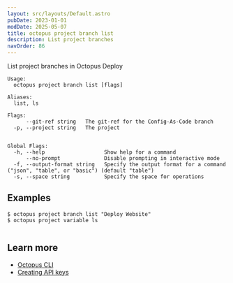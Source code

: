 ```yaml
---
layout: src/layouts/Default.astro
pubDate: 2023-01-01
modDate: 2025-05-07
title: octopus project branch list
description: List project branches
navOrder: 86
---
```


List project branches in Octopus Deploy

```
Usage:
  octopus project branch list [flags]

Aliases:
  list, ls

Flags:
      --git-ref string   The git-ref for the Config-As-Code branch
  -p, --project string   The project


Global Flags:
  -h, --help                   Show help for a command
      --no-prompt              Disable prompting in interactive mode
  -f, --output-format string   Specify the output format for a command ("json", "table", or "basic") (default "table")
  -s, --space string           Specify the space for operations

```

## Examples

<SamplesInstance />

```
$ octopus project branch list "Deploy Website"
$ octopus project variable ls


```

## Learn more

- [Octopus CLI](/docs/octopus-rest-api/cli)
- [Creating API keys](/docs/octopus-rest-api/how-to-create-an-api-key)